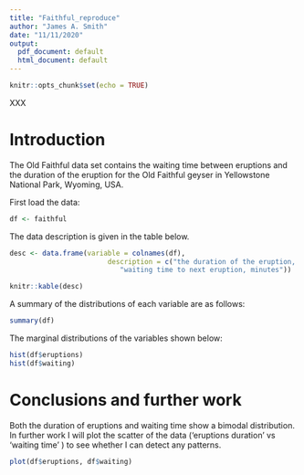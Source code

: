 ```yaml
---
title: "Faithful_reproduce"
author: "James A. Smith"
date: "11/11/2020"
output:
  pdf_document: default
  html_document: default
---
```


```r
knitr::opts_chunk$set(echo = TRUE)
```

XXX 

# Introduction 

The Old Faithful data set contains the waiting time between eruptions and the duration of the eruption for the Old Faithful geyser in Yellowstone National Park, Wyoming, USA.

First load the data:

```r
df <- faithful

```

The data description is given in the table below.

```r
desc <- data.frame(variable = colnames(df), 
                        description = c("the duration of the eruption, minutes",
                           "waiting time to next eruption, minutes"))

knitr::kable(desc)

```

A summary of the distributions of each variable are as follows:

```r
summary(df)
```

The marginal distributions of the variables shown below:

```r
hist(df$eruptions)
hist(df$waiting)
```

# Conclusions and further work

Both the duration of eruptions and waiting time show a bimodal distribution. In further work I will plot the scatter of the data (‘eruptions duration’ vs ‘waiting time’ ) to see whether I can detect any patterns.

```r
plot(df$eruptions, df$waiting)
```







